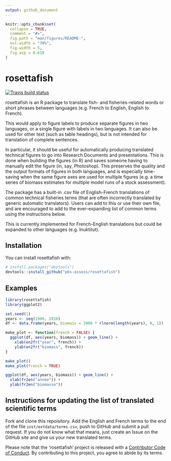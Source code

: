 ```yaml
---
output: github_document
---
```


<!-- README.md is generated from README.Rmd. Please edit that file -->

```r
knitr::opts_chunk$set(
  collapse = TRUE,
  comment = "#>",
  fig.path = "man/figures/README-",
  out.width = "70%",
  fig.width = 5,
  fig.asp = 0.618
)
```

# rosettafish

[![Travis build status](https://travis-ci.org/pbs-assess/rosettafish?branch=master)](https://travis-ci.org/pbs-assess/rosettafish)

rosettafish is an R package to translate fish- and fisheries-related words or short phrases between languages (e.g. French to English, English to French).

This would apply to figure labels to produce separate figures in two languages, or a single figure with labels in two languages. It can also be used for other text (such as table headings), but is not intended for translation of complete sentences.

In particular, it should be useful for automatically producing translated technical figures to go into Research Documents and presentations. This is done when building the figures (in R) and saves someone having to manually edit the figure (in, say, Photoshop). This preserves the quality and the output formats of figures in both languages, and is especially time-saving when the same figure axes are used for multiple figures (e.g. a time series of biomass estimates for multiple model runs of a stock assessment).

The package has a built-in .csv file of English-French translations of common technical fisheries terms (that are often incorrectly translated by generic automatic translators). Users can add to this or use their own file, and are encouraged to add to the ever-expanding list of common terms using the instructions below.

This is currently implemented for French-English translations but could be expanded to other languages (e.g. Inuktitut).

## Installation

You can install rosettafish with:

```r
# install.packages("devtools")
devtools::install_github("pbs-assess/rosettafish")
```

## Examples

```r
library(rosettafish)
library(ggplot2)
```

```r
set.seed(1)
years <- seq(1980, 2018)
df <- data.frame(years, biomass = 2000 * rlnorm(length(years), 0, 1))
```

```r
make_plot <- function(french = FALSE) {
  ggplot(df, aes(years, biomass)) + geom_line() +
    xlab(en2fr("year", french)) +
    ylab(en2fr("biomass", french))
}
```

```r
make_plot()
make_plot(french = TRUE)
```

```r
ggplot(df, aes(years, biomass)) + geom_line() +
  xlab(fr2en("année")) +
  ylab(fr2en("biomasse"))
```

## Instructions for updating the list of translated scientific terms

Fork and clone this repoisitory. Add the English and French terms to the end of the file `inst/extdata/terms.csv`, push to GitHub and submit a pull request. If you do not know what that means, just create an Issue on the GitHub site and give us your new translated terms.

Please note that the 'rosettafish' project is released with a [Contributor Code of Conduct](.github/CODE_OF_CONDUCT.md). By contributing to this project, you agree to abide by its terms.